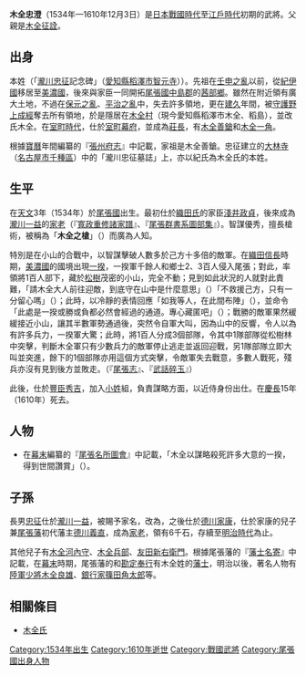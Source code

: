 {{refimprove|time=2017-03-23T08:35:04+00:00}}
{{unreferenced|time=2017-03-23T08:35:04+00:00}}
{{日本武士
|名稱= 木全 忠澄
|圖片名稱= 
|圖片大小= 
|圖片說明= 
|時代= [[日本戰國時代|日本戰國時代]]—[[江戶時代|江戶時代]]初期
|出生日期= [[天文_(後奈良天皇)|天文]]3年（1534年）
|出生地點= 
|逝世日期= [[慶長|慶長]]15年10月18日（1610年12月3日）
|逝世地點= 
|假名= 
|羅馬字= 
|幼名= 
|改名= 
|别名= 又左衛門（通稱）
|諡号= 
|神号= 
|戒名= 
|洗禮名= 
|墓所= 
|朝廷官位= 
|幕府職位= 
|主君= [[淺井政貞|淺井政貞]]→[[瀧川一益|瀧川一益]]→[[豐臣秀吉|豐臣秀吉]]
|藩= 
|氏族= （{{tsl|ja|紀氏}}流？）[[木全氏|木全氏]]
|父母= 父：[[木全征詮|木全征詮]]
|養父= 
|養母= 
|兄弟= 
|姐妹= 
|正室= 不詳
|側室= 
|嗣子= [[瀧川忠征|瀧川忠征]]、[[木全河內守|木全河內守]]、[[木全兵部|木全兵部]]、[[友田新右衛門|友田新右衛門]]
|嗣女= 
|養子= 
|養女= 
}}
{{japanese|japanese=木全 忠澄|kana=きまた ただすみ|romaji=Kimata Tadasumi}}
'''木全忠澄'''（1534年—1610年12月3日）是[[日本戰國時代|日本戰國時代]]至[[江戶時代|江戶時代]]初期的武將。父親是[[木全征詮|木全征詮]]。

== 出身 ==
本姓{{tsl|ja|紀氏}}（「[[瀧川忠征|瀧川忠征]]記念碑」（[[愛知縣|愛知縣]][[稻澤市|稻澤市]][[智元寺|智元寺]]））。先祖在[[壬申之亂|壬申之亂]]以前，從[[紀伊國|紀伊國]]移居至[[美濃國|美濃國]]，後來與家臣一同開拓[[尾張國|尾張國]][[中島郡|中島郡]]的[[茜部鄉|茜部鄉]]。雖然在附近領有廣大土地，不過在[[保元之亂|保元之亂]]、[[平治之亂|平治之亂]]中，失去許多領地，更在[[建久|建久]]年間，被[[守護|守護]][[野上成經|野上成經]]奪去所有領地，於是隱居在[[木全村|木全村]]（現今愛知縣稻澤市木全、稻島），並改氏木全。在[[室町時代|室町時代]]，仕於[[室町幕府|室町幕府]]，並成為[[莊長|莊長]]，有[[木全善鎗|木全善鎗]]和[[木全一角|木全一角]]。

根據[[寶曆_(日本)|寶曆]]年間編纂的『[[張州府志|張州府志]]』中記載，家祖是木全善鎗。忠征建立的[[大林寺|大林寺]]（[[名古屋市|名古屋市]][[千種區|千種區]]）中的「瀧川忠征墓誌」上，亦以紀氏為木全氏的本姓。

== 生平 ==
在[[天文_(後奈良天皇)|天文]]3年（1534年）於[[尾張國|尾張國]]出生。最初仕於[[織田氏|織田氏]]的家臣[[淺井政貞|淺井政貞]]，後來成為[[瀧川一益|瀧川一益]]的[[家老|家老]]（『[[寬政重修諸家譜|寬政重修諸家譜]]』、『[[尾張群書系圖部集|尾張群書系圖部集]]』）。智謀優秀，擅長槍術，被稱為「'''木全之槍'''」（{{lang|ja|木全の槍}}）而廣為人知。

特別是在小山的合戰中，以智謀擊破人數多於己方十多倍的敵軍。在[[織田信長|織田信長]]時期，[[美濃國|美濃國]]的國境出現[[一揆|一揆]]，一揆軍千餘人和鄉士2、3百人侵入尾張；對此，率領將1百人部下，藏於[[松樹|松樹]]茂密的小山，完全不動；見到如此狀況的人就對此責難，「請木全大人前往迎敵，到底守在山中是什麼意思」（{{lang|ja|いかに木全殿、敵に遭いて、山に篭られ候は何の意ぞ}}）「不救援己方，只有一分留心嗎」（{{lang|ja|味方を救わずして只一分の用心か}}）；此時，以冷靜的表情回應「如我等人，在此間布陣」（{{lang|ja|我ら如きものは中辺に構え候}}），並命令「此處是一揆或勝或負都必然會經過的通道。專心藏匿吧」（{{lang|ja|ここは一揆の者が勝っても負けても必ず通る道である。じっと隠れておれ}}）；戰勝的敵軍果然緩緩接近小山，讓其半數軍勢通過後，突然令自軍大叫，因為山中的反響，令人以為有許多兵力，一揆軍大驚；此時，將1百人分成3個部隊，令其中1隊部隊從松樹林中突擊，判斷木全軍只有少數兵力的敵軍停止逃走並返回迎戰，另1隊部隊立即大叫並突進，餘下的1個部隊亦用這個方式突擊，令敵軍失去戰意，多數人戰死，殘兵亦沒有見到後方並敗走。（『[[尾張志|尾張志]]』、『[[武話碎玉|武話碎玉]]』）

此後，仕於[[豐臣秀吉|豐臣秀吉]]，加入[[小姓|小姓]]組，負責謀略方面，以近侍身份出仕。在[[慶長|慶長]]15年（1610年）死去。

== 人物 ==
*在[[幕末|幕末]]編纂的『[[尾張名所圖會|尾張名所圖會]]』中記載，「木全以謀略殺死許多大意的一揆，得到世間讚賞」（{{lang|ja|木全、謀をめぐらし不意をうちて一揆を多く討ち取り、世の賞賛にあずかりしよし}}）。

== 子孫 ==
長男[[瀧川忠征|忠征]]仕於[[瀧川一益|瀧川一益]]，被賜予家名，改為{{tsl|ja|滝川氏|瀧川氏}}，之後仕於[[德川家康|德川家康]]，仕於家康的兒子兼[[尾張藩|尾張藩]]初代藩主[[德川義直|德川義直]]，成為[[家老|家老]]，領有6千石，存續至[[明治時代|明治時代]]為止。

其他兒子有[[木全河內守|木全河內守]]、[[木全兵部|木全兵部]]、[[友田新右衛門|友田新右衛門]]。根據尾張藩的『[[藩士名寄|藩士名寄]]』中記載，在[[幕末|幕末]]時期，尾張藩的{{tsl|ja|作事奉行}}和[[勘定奉行|勘定奉行]]有木全姓的[[藩士|藩士]]，明治以後，著名人物有[[陸軍|陸軍]][[少將|少將]][[木全良雄|木全良雄]]、[[銀行家|銀行家]][[篠田角太郎|篠田角太郎]]等。

== 相關條目 ==
*[[木全氏|木全氏]]

[[Category:1534年出生|Category:1534年出生]]
[[Category:1610年逝世|Category:1610年逝世]]
[[Category:戰國武將|Category:戰國武將]]
[[Category:尾張國出身人物|Category:尾張國出身人物]]